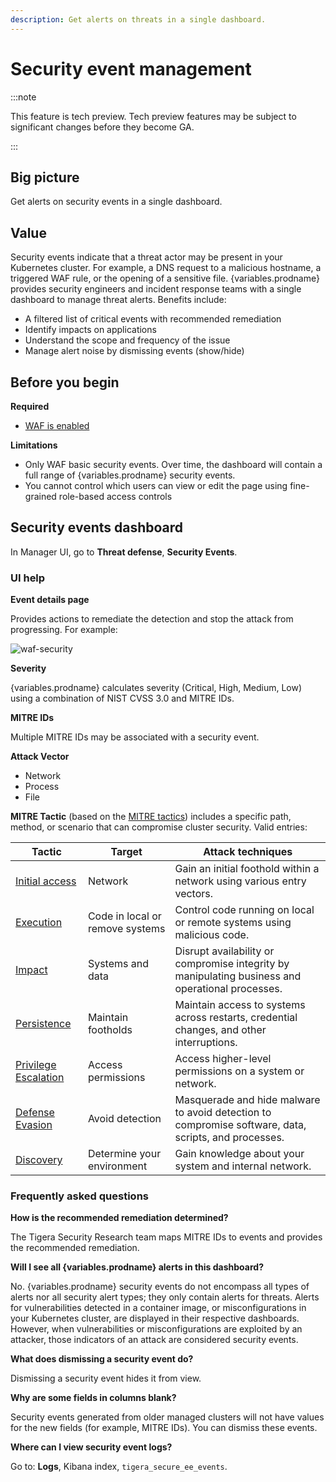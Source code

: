 ```yaml
---
description: Get alerts on threats in a single dashboard.
---
```



# Security event management

:::note

This feature is tech preview. Tech preview features may be subject to significant changes before they become GA.

:::

## Big picture

Get alerts on security events in a single dashboard.

## Value

Security events indicate that a threat actor may be present in your Kubernetes cluster. For example, a DNS request to a malicious hostname, a triggered WAF rule, or the opening of a sensitive file. {variables.prodname} provides security engineers and incident response teams with a single dashboard to manage threat alerts. Benefits include:

- A filtered list of critical events with recommended remediation
- Identify impacts on applications
- Understand the scope and frequency of the issue
- Manage alert noise by dismissing events (show/hide)

## Before you begin

**Required**

- [WAF is enabled](./web-application-firewall.mdx)

**Limitations**

- Only WAF basic security events. Over time, the dashboard will contain a full range of {variables.prodname} security events.
- You cannot control which users can view or edit the page using fine-grained role-based access controls

## Security events dashboard

In Manager UI, go to **Threat defense**, **Security Events**.

### UI help

**Event details page**

Provides actions to remediate the detection and stop the attack from progressing. For example:

![waf-security](/img/calico-enterprise/waf-security-events-latest.png)

**Severity**

{variables.prodname} calculates severity (Critical, High, Medium, Low) using a combination of NIST CVSS 3.0 and MITRE IDs.

**MITRE IDs**

Multiple MITRE IDs may be associated with a security event.

**Attack Vector**
- Network
- Process
- File

**MITRE Tactic** (based on the [MITRE tactics](https://attack.mitre.org/tactics/enterprise/)) includes a specific path, method, or scenario that can compromise cluster security. Valid entries:

| Tactic                                                       | Target                          | Attack techniques                                            |
| ------------------------------------------------------------ | ------------------------------- | ------------------------------------------------------------ |
| [Initial access](https://attack.mitre.org/tactics/TA0001/)   | Network                         | Gain an initial foothold within a network using various entry vectors. |
| [Execution](https://attack.mitre.org/tactics/TA0002/)        | Code in local or remove systems | Control code running on local or remote systems using malicious code. |
| [Impact](https://attack.mitre.org/tactics/TA0040/)           | Systems and data                | Disrupt availability or compromise integrity by manipulating business and operational processes. |
| [Persistence](https://attack.mitre.org/tactics/TA0003/)      | Maintain footholds              | Maintain access to systems across restarts, credential changes, and other interruptions. |
| [Privilege Escalation](https://attack.mitre.org/tactics/TA0004/) | Access permissions              | Access higher-level permissions on a system or network.      |
| [Defense Evasion](https://attack.mitre.org/tactics/TA0005/)  | Avoid detection                 | Masquerade and hide malware to avoid detection to compromise software, data, scripts, and processes. |
| [Discovery](https://attack.mitre.org/tactics/TA0007/)        | Determine your environment      | Gain knowledge about your system and internal network.       |

### Frequently asked questions

**How is the recommended remediation determined?**

The Tigera Security Research team maps MITRE IDs to events and provides the recommended remediation.

**Will I see all {variables.prodname} alerts in this dashboard?**

No. {variables.prodname} security events do not encompass all types of alerts nor all security alert types; they only contain alerts for threats. Alerts for vulnerabilities detected in a container image, or misconfigurations in your Kubernetes cluster, are displayed in their respective dashboards. However, when vulnerabilities or misconfigurations are exploited by an attacker, those indicators of an attack are considered security events.

**What does dismissing a security event do?**

Dismissing a security event hides it from view.

**Why are some fields in columns blank?**

Security events generated from older managed clusters will not have values for the new fields (for example, MITRE IDs). You can dismiss these events.

**Where can I view security event logs?**

Go to: **Logs**, Kibana index, `tigera_secure_ee_events`.
